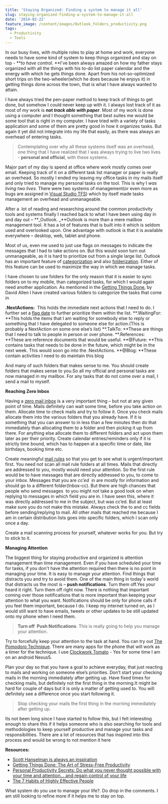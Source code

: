 ```yaml
---
title: 'Staying Organized: Finding a system to manage it all'
slug: staying-organized-finding-a-system-to-manage-it-all
date: '2014-02-22'
feature_image: /content/images/Outlook_folders_productivity.png
tags:
  - Productivity
  - Tools
---
```

In our busy lives, with multiple roles to play at home and work, everyone needs to have some kind of system to keep things organized and stay on top - \*\*_to have control_. \*\*I've been always amazed on how my father stays organized with all the things with his to-do list paper calendar and the energy with which he gets things done. Apart from his not-so-optimized short trips on the two-wheeler(which he does because he enjoys it) in getting things done across the town, that is what I have always wanted to attain.

I have always tried the pen-paper method to keep track of things to get done, but somehow I could never keep up with it. I always lost track of it as most of my work is **not _track able with paper_**. Most of my work is done using a computer and I thought something that best suites me would be some tool that is right in my computer. I have tried with a variety of tasks application and some of them are pretty good in how it organizes tasks. But again it yet did not integrate into my life that easily, as there was always an overhead of entering tasks.

> Contemplating over why all these systems itself was an overhead, one thing that I have realized that I was always trying to live two lives - **personal and official**, with these systems.

Major part of my day is spend at office where work mostly comes over email. Keeping track of it on a different task list manager or paper is really an overhead. So mostly I ended my leaving my office tasks in my mails itself and only tried to manage my personal tasks on the tool. This is why I _was living two lives_. There were two systems of management(or even more as bugs are assigned in [Visual Studio TFS](http://www.visualstudio.com/en-us/products/tfs-overview-vs.aspx)) which by itself made tasks management an overhead and unmanageable.

After a  lot of reading and researching around the common productivity tools and systems finally I reached back to what I have been using day in and day out – \*\*\_Outlook. \_\*\*Outlook is more than a mere mailbox management tool. It has a lot of features that is built into it which is seldom used and overlooked upon. One advantage with outlook is that it is available everywhere – desktop, web, tablet and phone.

<ImageCard src="/content/images/Outlook_folders_productivity.png" alt="Outlook_folders_productivity" />

Most of us, even me used to just use flags on messages to indicate the messages that I had to take actions on. But this would soon turn out unmanageable, as it is hard to prioritize out from a single large list. Outlook has an important feature of [categorization](http://office.microsoft.com/en-in/outlook-help/create-and-assign-color-categories-HA010217901.aspx) and also [folderization](http://help.outlook.com/en-us/140/bb899478.aspx). Either of this feature can be used to maximize the way in which we manage tasks.

I have chosen to use folders for the only reason that it is easier to sync folders on to my mobile, than categorized tasks, for which I would again need another application. As mentioned in the [Getting Things Done](http://www.amazon.in/gp/product/0142000280/ref=as_li_ss_tl?ie=UTF8&camp=3626&creative=24822&creativeASIN=0142000280&linkCode=as2&tag=rahulpnath-21), by David Allen I have created various folders to categorize the tasks that come in

**.NextActions:**  This holds the immediate next actions that I need to do. I further set a [flag date](http://office.microsoft.com/en-in/outlook-help/flag-an-item-for-follow-up-HA010355003.aspx) to further prioritize them within the list. \*\*.WaitingFor: \*\*This holds the items that I am waiting for somebody else to reply or something that I have delegated to someone else for action.(This is probably a NextAction on some one else’s list) \*\*.TalkTo: \*\*These are things that I need to talk to people in person or over phone. \*\*.References: \*\*These are reference documents that would be useful. \*\*@Future: \*\*This contains tasks that needs to be done in the future, which might be in the next week. This would soon go into the .NextActions. \*\*@Blog: \*\*These contain activities I need to do maintain this blog

And many of such folders that makes sense to me. You should create folders that makes sense to you.So all my official and personal tasks are now managed in my mailbox. For any tasks that do not come over a mail, I send a mail to myself.

**Reaching Zero Inbox**

Having a [zero mail inbox](http://inboxzero.com/) is a very important thing – but not at any given point of time. Mails definitely can wait some time, before you take action on them. Allocate time to check mails and try to follow it. Once you check mails allocate them into the various folders that you already have. If it is something that you can answer to in less than a few minutes then do that immediately than allocating them to a folder and then picking it up from there. For anything else allocate them to different folders and act upon them later as per their priority. Create calendar entries/reminders only if it is strictly time bound, which has to happen at a specific time or date, like birthdays, booking time etc.

Create meaningful [mail rules](http://office.microsoft.com/en-in/outlook-help/manage-email-messages-by-using-rules-HA010355682.aspx) so that you get to see what is urgent/important first. You need not scan all mail rule folders at all times. Mails that directly are addressed to you, mostly would need your attention. So the first rule would be to have messages that are directly addressed to you, to come to your inbox. Messages that you are _cc’ed_  in are mostly for information and should go to a different folder(Inbox-cc). But there are high chances that people who send messages  to you might not take a good look on when replying to messages in which field you are in. I have seen this, where it was directly addressed to me in the subject, but was cc’ed. But at least make sure you do not make this mistake. Always check the to and cc fields before sending/replying to mail. All other mails that reached me because I am in certain distribution lists goes into specific folders, which I scan only once a day.

Create a mail scanning process for yourself, whatever works for you. But try to stick to it.

**Managing Attention**

The biggest thing for staying productive and organized is attention management than time management. Even if you have scheduled your time for tasks, if you don't have the attention required then there is no point in managing your time. It is easy to manage your attention. Find things that distracts you and try to avoid them. One of the main thing in today's world that distracts us the most is – **push notifications**. Turn them off.Yes your heard it right. Turn them off right now. There is nothing that important coming over those notifications that is more important than keeping your attention to what you want. Notifications should be only for phone calls if you feel them important, because I do. I keep my internet turned on, as I would still want to have emails, tweets or other updates to be still updated onto my phone when I need them.

> **Turn off  Push Notifications**. This is really going to help you manage your attention.

Try to forcefully keep your attention to the task at hand. You can try out [The Pomodoro Technique](http://pomodorotechnique.com/). There are many apps for the phone that will work as a timer for the technique. I use [Clockwork Tomato](https://play.google.com/store/apps/details?id=net.phlam.android.clockworktomato&hl=en) - Yes for some time I am on an android Nexus5.

Plan your day so that you have a goal to achieve everyday, that just reacting to mails and working on someone else’s priorities. Don’t start your checking mails in the morning immediately after getting up. Have fixed times for checking mails, but definitely not the first thing in the morning.It might be hard for couple of days but it is only a matter of getting used to. You will definitely see a difference once you start following it.

> Stop checking your mails the first thing in the morning immediately after getting up.

Its not been long since I have started to follow this, but I felt interesting enough to share this if it helps someone who is also searching for tools and methodologies to keep yourself productive and manage your tasks and responsibilities. There are a lot of resources that has inspired into this process and would be wrong to not mention it here

**Resources:**

-   [Scott Hanselman is always an inspiration](http://www.hanselman.com/blog/HanselminutesPodcast268PersonalSystemsOfOrganizationReyBangoInterviewsScottHanselman.aspx)
-   [Getting Things Done: The Art of Stress-Free Productivity](http://www.amazon.in/gp/product/0142000280/ref=as_li_ss_tl?ie=UTF8&camp=3626&creative=24822&creativeASIN=0142000280&linkCode=as2&tag=rahulpnath-21)
-   [Personal Productivity Secrets: Do what you never thought possible with your time and attention... and regain control of your life](http://www.amazon.in/gp/product/1118179676/ref=as_li_ss_tl?ie=UTF8&camp=3626&creative=24822&creativeASIN=1118179676&linkCode=as2&tag=rahulpnath-21)
-   [The 7 Habits of Highly Effective People](http://www.amazon.in/gp/product/1471131823/ref=as_li_ss_tl?ie=UTF8&camp=3626&creative=24822&creativeASIN=1471131823&linkCode=as2&tag=rahulpnath-21)

What system do you use to manage your life?. Do drop in the comments. I am still looking to refine more if it helps me to stay on top.
